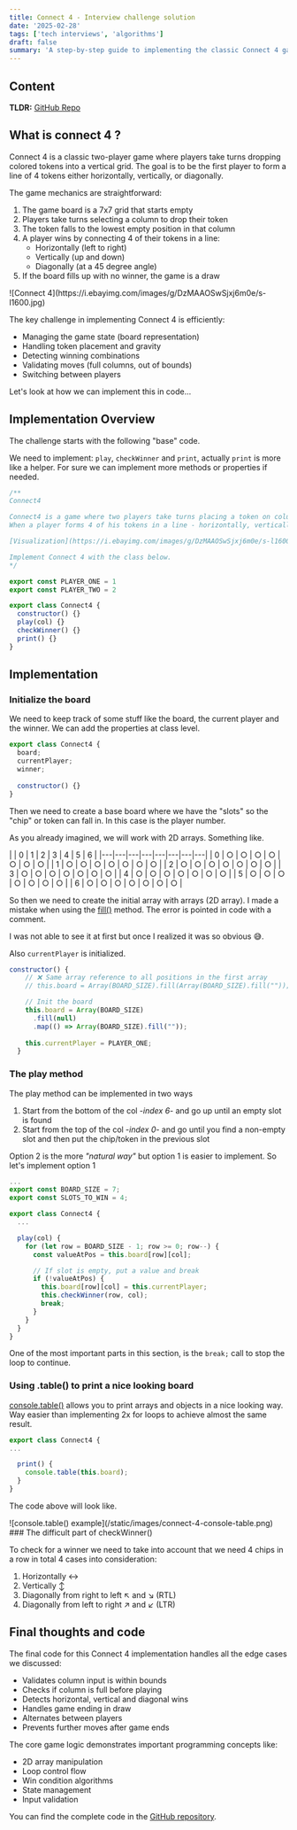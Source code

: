 ```yaml
---
title: Connect 4 - Interview challenge solution
date: '2025-02-28'
tags: ['tech interviews', 'algorithms']
draft: false
summary: 'A step-by-step guide to implementing the classic Connect 4 game in JavaScript, covering board management, move validation, win detection, and player turns. Includes complete solution with code examples.'
---
```


## Content
**TLDR:** [GitHub Repo](https://github.com/christianguevara/connect-4)
<TOCInline toc={props.toc} exclude="Content" />

## What is connect 4 ?

Connect 4 is a classic two-player game where players take turns dropping colored tokens into a vertical grid.
The goal is to be the first player to form a line of 4 tokens either horizontally, vertically, or diagonally.

The game mechanics are straightforward:

1. The game board is a 7x7 grid that starts empty
2. Players take turns selecting a column to drop their token
3. The token falls to the lowest empty position in that column
4. A player wins by connecting 4 of their tokens in a line:
   - Horizontally (left to right)
   - Vertically (up and down) 
   - Diagonally (at a 45 degree angle)
5. If the board fills up with no winner, the game is a draw

<div className="mx-auto max-w-3/4">![Connect 4](https://i.ebayimg.com/images/g/DzMAAOSwSjxj6m0e/s-l1600.jpg)</div>

The key challenge in implementing Connect 4 is efficiently:

- Managing the game state (board representation)
- Handling token placement and gravity
- Detecting winning combinations
- Validating moves (full columns, out of bounds)
- Switching between players

Let's look at how we can implement this in code...

## Implementation Overview

The challenge starts with the following "base" code.

We need to implement: `play`, `checkWinner` and `print`, actually `print` is more like a helper.
For sure we can implement more methods or properties if needed.

```js
/**
Connect4

Connect4 is a game where two players take turns placing a token on columns that drop to the bottom.
When a player forms 4 of his tokens in a line - horizontally, vertically,or diagonally - the player wins.

[Visualization](https://i.ebayimg.com/images/g/DzMAAOSwSjxj6m0e/s-l1600.jpg)

Implement Connect 4 with the class below.
*/

export const PLAYER_ONE = 1
export const PLAYER_TWO = 2

export class Connect4 {
  constructor() {}
  play(col) {}
  checkWinner() {}
  print() {}
}
```

## Implementation
### Initialize the board

We need to keep track of some stuff like the board, the current player and the winner.
We can add the properties at class level.

```js
export class Connect4 {
  board;
  currentPlayer;
  winner;
  
  constructor() {}
}
```

Then we need to create a base board where we have the "slots" so the "chip" or token can fall in. In this case is the player number.

As you already imagined, we will work with 2D arrays. Something like.

<div className="w-full sm:max-w-1/2 mx-auto">
|   | 0 | 1 | 2 | 3 | 4 | 5 | 6 |
|---|---|---|---|---|---|---|---|
| 0 | ○ | ○ | ○ | ○ | ○ | ○ | ○ |
| 1 | ○ | ○ | ○ | ○ | ○ | ○ | ○ |
| 2 | ○ | ○ | ○ | ○ | ○ | ○ | ○ |
| 3 | ○ | ○ | ○ | ○ | ○ | ○ | ○ |
| 4 | ○ | ○ | ○ | ○ | ○ | ○ | ○ |
| 5 | ○ | ○ | ○ | ○ | ○ | ○ | ○ |
| 6 | ○ | ○ | ○ | ○ | ○ | ○ | ○ |
</div>

So then we need to create the initial array with arrays (2D array).
I made a mistake when using the [fill()](https://developer.mozilla.org/en-US/docs/Web/JavaScript/Reference/Global_Objects/Array/fill) method.
The error is pointed in code with a comment.

I was not able to see it at first but once I realized it was so obvious 😅.

Also `currentPlayer` is initialized.

```js
constructor() {
    // ❌ Same array reference to all positions in the first array
    // this.board = Array(BOARD_SIZE).fill(Array(BOARD_SIZE).fill(""));

    // Init the board
    this.board = Array(BOARD_SIZE)
      .fill(null)
      .map(() => Array(BOARD_SIZE).fill(""));
    
    this.currentPlayer = PLAYER_ONE;
  }
```

### The play method

The play method can be implemented in two ways
1. Start from the bottom of the col -_index 6_- and go up until an empty slot is found
2. Start from the top of the col -_index 0_- and go until you find a non-empty slot and then put the chip/token in the previous slot

Option 2 is the more _"natural way"_ but option 1 is easier to implement. So let's implement option 1

```js
...
export const BOARD_SIZE = 7;
export const SLOTS_TO_WIN = 4;

export class Connect4 {
  ...

  play(col) {
    for (let row = BOARD_SIZE - 1; row >= 0; row--) {
      const valueAtPos = this.board[row][col];

      // If slot is empty, put a value and break
      if (!valueAtPos) {
        this.board[row][col] = this.currentPlayer;
        this.checkWinner(row, col);
        break;
      }
    }
  }
}
```

One of the most important parts in this section, is the `break;` call to stop the loop to continue.

### Using .table() to print a nice looking board

[console.table()](https://developer.mozilla.org/en-US/docs/Web/API/console/table_static) allows you to print arrays and objects in a nice looking way.
Way easier than implementing 2x for loops to achieve almost the same result.

```js
export class Connect4 {
...

  print() {
    console.table(this.board);
  }
}
```

The code above will look like.

<div className="w-full sm:max-w-1/2 mx-auto">
![console.table() example](/static/images/connect-4-console-table.png)
</div>
### The difficult part of checkWinner()

To check for a winner we need to take into account that we need 4 chips in a row in total 4 cases into consideration:
1. Horizontally ↔
2. Vertically ↕
3. Diagonally from right to left  ↖ and ↘ (RTL)
4. Diagonally from left to right ↗ and ↙ (LTR)



## Final thoughts and code

The final code for this Connect 4 implementation handles all the edge cases we discussed:

- Validates column input is within bounds
- Checks if column is full before playing
- Detects horizontal, vertical and diagonal wins
- Handles game ending in draw
- Alternates between players
- Prevents further moves after game ends

The core game logic demonstrates important programming concepts like:

- 2D array manipulation
- Loop control flow
- Win condition algorithms
- State management
- Input validation

You can find the complete code in the [GitHub repository](https://github.com/christianguevara/connect-4).
